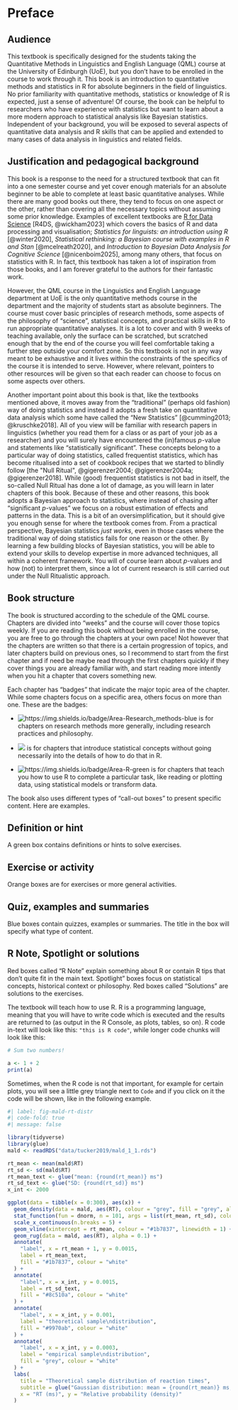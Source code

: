 # Preface {.unnumbered}

## Audience

This textbook is specifically designed for the students taking the Quantitative Methods in Linguistics and English Language (QML) course at the University of Edinburgh (UoE), but you don't have to be enrolled in the course to work through it. This book is an introduction to quantitative methods and statistics in R for absolute beginners in the field of linguistics. No prior familiarity with quantitative methods, statistics or knowledge of R is expected, just a sense of adventure! Of course, the book can be helpful to researchers who have experience with statistics but want to learn about a more modern approach to statistical analysis like Bayesian statistics. Independent of your background, you will be exposed to several aspects of quantitative data analysis and R skills that can be applied and extended to many cases of data analysis in linguistics and related fields.

## Justification and pedagogical background

This book is a response to the need for a structured textbook that can fit into a one semester course and yet cover enough materials for an absolute beginner to be able to complete at least basic quantitative analyses. While there are many good books out there, they tend to focus on one aspect or the other, rather than covering all the necessary topics without assuming some prior knowledge. Examples of excellent textbooks are [R for Data Science](https://r4ds.hadley.nz) [R4DS, @wickham2023] which covers the basics of R and data processing and visualisation; *Statistics for linguists: an introduction using R* [@winter2020], *Statistical rethinking: a Bayesian course with examples in R and Stan* [@mcelreath2020], and *Introduction to Bayesian Data Analysis for Cognitive Science* [@nicenboim2025], among many others, that focus on statistics with R. In fact, this textbook has taken a lot of inspiration from those books, and I am forever grateful to the authors for their fantastic work.

However, the QML course in the Linguistics and English Language department at UoE is the only quantitative methods course in the department and the majority of students start as absolute beginners. The course must cover basic principles of research methods, some aspects of the philosophy of "science", statistical concepts, and practical skills in R to run appropriate quantitative analyses. It is a lot to cover and with 9 weeks of teaching available, only the surface can be scratched, but scratched enough that by the end of the course you will feel comfortable taking a further step outside your comfort zone. So this textbook is not in any way meant to be exhaustive and it lives within the constraints of the specifics of the course it is intended to serve. However, where relevant, pointers to other resources will be given so that each reader can choose to focus on some aspects over others.

Another important point about this book is that, like the textbooks mentioned above, it moves away from the "traditional" (perhaps old fashion) way of doing statistics and instead it adopts a fresh take on quantitative data analysis which some have called the "New Statistics" [@cumming2013; @kruschke2018]. All of you view will be familiar with research papers in linguistics (whether you read them for a class or as part of your job as a researcher) and you will surely have encountered the (in)famous *p*-value and statements like "statistically significant". These concepts belong to a particular way of doing statistics, called frequentist statistics, which has become ritualised into a set of cookbook recipes that we started to blindly follow [the "Null Ritual", @gigerenzer2004; @gigerenzer2004a; @gigerenzer2018]. While (good) frequentist statistics is not bad in itself, the so-called Null Ritual has done a lot of damage, as you will learn in later chapters of this book. Because of these and other reasons, this book adopts a Bayesian approach to statistics, where instead of chasing after "significant *p*-values" we focus on a robust estimation of effects and patterns in the data. This is a bit of an oversimplification, but it should give you enough sense for where the textbook comes from. From a practical perspective, Bayesian statistics *just works*, even in those cases where the traditional way of doing statistics fails for one reason or the other. By learning a few building blocks of Bayesian statistics, you will be able to extend your skills to develop expertise in more advanced techniques, all within a coherent framework. You will of course learn about *p*-values and how (not) to interpret them, since a lot of current research is still carried out under the Null Ritualistic approach.

## Book structure

The book is structured according to the schedule of the QML course. Chapters are divided into "weeks" and the course will cover those topics weekly. If you are reading this book without being enrolled in the course, you are free to go through the chapters at your own pace! Not however that the chapters are written so that there is a certain progression of topics, and later chapters build on previous ones, so I recommend to start from the first chapter and if need be maybe read through the first chapters quickly if they cover things you are already familiar with, and start reading more intently when you hit a chapter that covers something new.

Each chapter has "badges" that indicate the major topic area of the chapter. While some chapters focus on a specific area, others focus on more than one. These are the badges:

-   ![](https://img.shields.io/badge/Area-Research_methods-blue){alt="https://img.shields.io/badge/Area-Research_methods-blue"} is for chapters on research methods more generally, including research practices and philosophy.

-   ![](https://img.shields.io/badge/Area-Statistics-red) is for chapters that introduce statistical concepts without going necessarily into the details of how to do that in R.

-   ![](https://img.shields.io/badge/Area-R-green){alt="https://img.shields.io/badge/Area-R-green"} is for chapters that teach you how to use R to complete a particular task, like reading or plotting data, using statistical models or transform data.

The book also uses different types of "call-out boxes" to present specific content. Here are examples.

::: callout-tip
## Definition or hint

A green box contains definitions or hints to solve exercises.
:::

::: callout-warning
## Exercise or activity

Orange boxes are for exercises or more general activities.
:::

::: callout-note
## Quiz, examples and summaries

Blue boxes contain quizzes, examples or summaries. The title in the box will specify what type of content.
:::

::: callout-important
## R Note, Spotlight or solutions

Red boxes called "R Note" explain something about R or contain R tips that don't quite fit in the main text. Spotlight" boxes focus on statistical concepts, historical context or philosophy. Red boxes called "Solutions" are solutions to the exercises.
:::

The textbook will teach how to use R. R is a programming language, meaning that you will have to write code which is executed and the results are returned to (as output in the R Console, as plots, tables, so on). R code in-text will look like this: `"this is R code"`, while longer code chunks will look like this:

``` r
# Sum two numbers!

a <- 1 + 2
print(a)
```

Sometimes, when the R code is not that important, for example for certain plots, you will see a little grey triangle next to `Code` and if you click on it the code will be shown, like in the following example.

```r
#| label: fig-mald-rt-distr
#| code-fold: true
#| message: false

library(tidyverse)
library(glue)
mald <- readRDS("data/tucker2019/mald_1_1.rds")

rt_mean <- mean(mald$RT)
rt_sd <- sd(mald$RT)
rt_mean_text <- glue("mean: {round(rt_mean)} ms")
rt_sd_text <- glue("SD: {round(rt_sd)} ms")
x_int <- 2000

ggplot(data = tibble(x = 0:300), aes(x)) +
  geom_density(data = mald, aes(RT), colour = "grey", fill = "grey", alpha = 0.2) +
  stat_function(fun = dnorm, n = 101, args = list(rt_mean, rt_sd), colour = "#9970ab", linewidth = 1.5) +
  scale_x_continuous(n.breaks = 5) +
  geom_vline(xintercept = rt_mean, colour = "#1b7837", linewidth = 1) +
  geom_rug(data = mald, aes(RT), alpha = 0.1) +
  annotate(
    "label", x = rt_mean + 1, y = 0.0015,
    label = rt_mean_text,
    fill = "#1b7837", colour = "white"
  ) +
  annotate(
    "label", x = x_int, y = 0.0015,
    label = rt_sd_text,
    fill = "#8c510a", colour = "white"
  ) +
  annotate(
    "label", x = x_int, y = 0.001,
    label = "theoretical sample\ndistribution",
    fill = "#9970ab", colour = "white"
  ) +
  annotate(
    "label", x = x_int, y = 0.0003,
    label = "empirical sample\ndistribution",
    fill = "grey", colour = "white"
  ) +
  labs(
    title = "Theoretical sample distribution of reaction times",
    subtitle = glue("Gaussian distribution: mean = {round(rt_mean)} ms, SD = {round(rt_sd)}"),
    x = "RT (ms)", y = "Relative probability (density)"
  )
```
